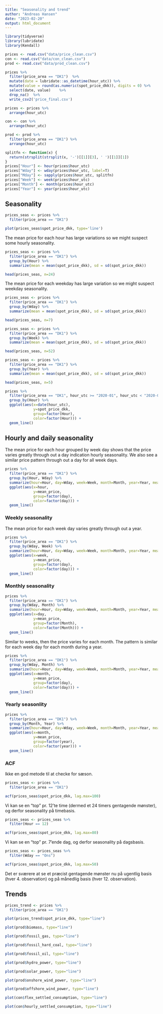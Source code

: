 ```yaml
---
title: "Seasonality and trend"
author: "Andreas Hansen"
date: "2023-02-20"
output: html_document
---
```


```r
library(tidyverse)
library(lubridate)
library(Kendall)
```

```r
prices <- read.csv("data/price_clean.csv")
con <- read.csv("data/con_clean.csv")
prod <- read.csv("data/prod_clean.csv")
```

```r
prices %>% 
  filter(price_area == "DK1")  %>% 
  mutate(date = lubridate::as_datetime(hour_utc)) %>% 
  mutate(value = round(as.numeric(spot_price_dkk)), digits = 0) %>% 
  select(date, value)    %>% 
  drop_na()  %>% 
  write_csv2('price_final.csv')
```

```r
prices <- prices %>%
  arrange(hour_utc)

con <- con %>%
  arrange(hour_utc)

prod <- prod %>%
  filter(price_area == "DK1") %>%
  arrange(hour_utc)

splitfn <- function(x) {
  return(strsplit(strsplit(x, '-')[[1]][3], ' ')[[1]][1])
}
prices["Hour"] <- hour(prices$hour_utc)
prices["Wday"] <- wday(prices$hour_utc, label=T)
prices["Mday"] <- sapply(prices$hour_utc, splitfn)
prices["Week"] <- week(prices$hour_utc)
prices["Month"] <- month(prices$hour_utc)
prices["Year"] <- year(prices$hour_utc)
```


## Seasonality

```r
prices_seas <- prices %>%
  filter(price_area == "DK1")

plot(prices_seas$spot_price_dkk, type='line')
```

The mean price for each hour has large variations so we might suspect some hourly seasonality.
```r
prices_seas <- prices %>%
  filter(price_area == "DK1") %>%
  group_by(Hour) %>%
  summarize(mean = mean(spot_price_dkk), sd = sd(spot_price_dkk))

head(prices_seas, n=24)
```

The mean price for each weekday has large variation so we might suspect weekday seasonality.
```r
prices_seas <- prices %>%
  filter(price_area == "DK1") %>%
  group_by(Wday) %>%
  summarize(mean = mean(spot_price_dkk), sd = sd(spot_price_dkk))

head(prices_seas, n=7)
```

```r
prices_seas <- prices %>%
  filter(price_area == "DK1") %>%
  group_by(Week) %>%
  summarize(mean = mean(spot_price_dkk), sd = sd(spot_price_dkk))

head(prices_seas, n=52)
```

```r
prices_seas <- prices %>%
  filter(price_area == "DK1") %>%
  group_by(Year) %>%
  summarize(mean = mean(spot_price_dkk), sd = sd(spot_price_dkk))

head(prices_seas, n=5)
```


```r
prices %>%
  filter(price_area == "DK1", hour_utc >= "2020-01", hour_utc < "2020-02") %>%
  group_by(Hour) %>%
  ggplot(aes(x=date(hour_utc), 
             y=spot_price_dkk, 
             group=factor(Hour), 
             color=factor(Hour))) + 
  geom_line()
```

## Hourly and daily seasonality

The mean price for each hour grouped by week day shows that the price varies greatly through out a day indication hourly seasonality. We also see a similar price pattern through out a day for all week days.
```r
prices %>%
  filter(price_area == "DK1") %>%
  group_by(Hour, Wday) %>%
  summarize(hour=Hour, day=Wday, week=Week, month=Month, year=Year, mean_price=mean(spot_price_dkk)) %>%
  ggplot(aes(x=hour, 
             y=mean_price, 
             group=factor(day), 
             color=factor(day))) + 
  geom_line()
```

### Weekly seasonality

The mean price for each week day varies greatly through out a year.
```r
prices %>%
  filter(price_area == "DK1") %>%
  group_by(Wday, Week) %>%
  summarize(hour=Hour, day=Wday, week=Week, month=Month, year=Year, mean_price=mean(spot_price_dkk)) %>%
  ggplot(aes(x=week, 
             y=mean_price, 
             group=factor(day), 
             color=factor(day))) + 
  geom_line()
```


### Monthly seasonality

```r
prices %>%
  filter(price_area == "DK1") %>%
  group_by(Wday, Month) %>%
  summarize(hour=Hour, day=Wday, week=Week, month=Month, year=Year, mean_price=mean(spot_price_dkk)) %>%
  ggplot(aes(x=day, 
             y=mean_price, 
             group=factor(Month), 
             color=factor(Month))) + 
  geom_line()
```

Similar to weeks, then the price varies for each month. The pattern is similar for each week day for each month during a year.
```r
prices %>%
  filter(price_area == "DK1") %>%
  group_by(Wday, Month) %>%
  summarize(hour=Hour, day=Wday, week=Week, month=Month, year=Year, mean_price=mean(spot_price_dkk)) %>%
  ggplot(aes(x=month, 
             y=mean_price, 
             group=factor(day), 
             color=factor(day))) + 
  geom_line()
```

### Yearly seasonlity

```r
prices %>%
  filter(price_area == "DK1") %>%
  group_by(Month, Year) %>%
  summarize(hour=Hour, day=Wday, week=Week, month=Month, year=Year, mean_price=mean(spot_price_dkk)) %>%
  ggplot(aes(x=month, 
             y=mean_price, 
             group=factor(year), 
             color=factor(year))) + 
  geom_line()
```


### ACF

Ikke en god metode til at checke for sæson.
```r
prices_seas <- prices %>%
  filter(price_area == "DK1")

acf(prices_seas$spot_price_dkk, lag.max=100)
```

Vi kan se en "top" pr. 12'te time (dermed et 24 timers gentagende mønster), og derfor seasonality på timebasis.


```r
prices_seas <- prices_seas %>%
  filter(Hour == 12)

acf(prices_seas$spot_price_dkk, lag.max=80)
```

Vi kan se en "top" pr. 7'ende dag, og derfor seasonality på dagsbasis.


```r
prices_seas <- prices_seas %>%
  filter(Wday == "Ons")

acf(prices_seas$spot_price_dkk, lag.max=50)
```

Det er sværere at se et præcist gentagende mønster nu på ugentlig basis (hver 4. observation) og på månedlig basis (hver 12. observation).

## Trends

```r
prices_trend <- prices %>%
  filter(price_area == "DK1")
```

```r
plot(prices_trend$spot_price_dkk, type="line")
```

```r
plot(prod$biomass, type="line")
```

```r
plot(prod$fossil_gas, type="line")
```

```r
plot(prod$fossil_hard_coal, type="line")
```

```r
plot(prod$fossil_oil, type="line")
```

```r
plot(prod$hydro_power, type="line")
```

```r
plot(prod$solar_power, type="line")
```

```r
plot(prod$onshore_wind_power, type="line")
```

```r
plot(prod$offshore_wind_power, type="line")
```

```r
plot(con$flex_settled_consumption, type="line")
```

```r
plot(con$hourly_settled_consumption, type="line")
```
